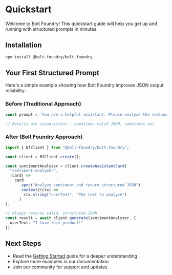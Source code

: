 # Quickstart

Welcome to Bolt Foundry! This quickstart guide will help you get up and running with structured prompts in minutes.

## Installation

```bash
npm install @bolt-foundry/bolt-foundry
```

## Your First Structured Prompt

Here's a simple example showing how Bolt Foundry improves JSON output reliability:

### Before (Traditional Approach)

```typescript
const prompt = `You are a helpful assistant. Please analyze the sentiment of the following text and return JSON with score and reasoning. Text: "${userText}"`;

// Results are inconsistent - sometimes valid JSON, sometimes not
```

### After (Bolt Foundry Approach)

```typescript
import { BfClient } from "@bolt-foundry/bolt-foundry";

const client = BfClient.create();

const sentimentAnalyzer = client.createAssistantCard(
  "sentiment-analyzer",
  (card) =>
    card
      .spec("Analyze sentiment and return structured JSON")
      .context((ctx) => 
        ctx.string("userText", "The text to analyze")
      )
);

// Always returns valid, structured JSON
const result = await client.generate(sentimentAnalyzer, {
  userText: "I love this product!"
});
```

## Next Steps

- Read the [Getting Started](/docs/getting-started.mdx) guide for a deeper understanding
- Explore more examples in our documentation
- Join our community for support and updates